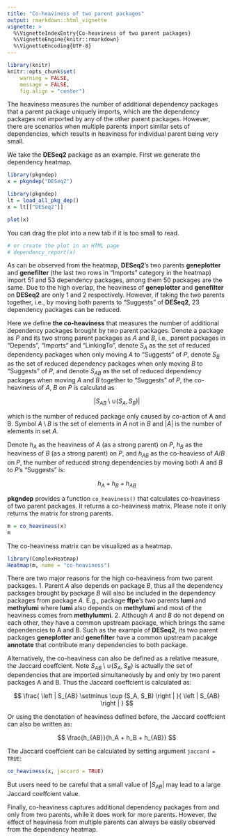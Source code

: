 ```yaml
---
title: "Co-heaviness of two parent packages"
output: rmarkdown::html_vignette
vignette: >
  %\VignetteIndexEntry{Co-heaviness of two parent packages}
  %\VignetteEngine{knitr::rmarkdown}
  %\VignetteEncoding{UTF-8}
---
```



```r
library(knitr)
knitr::opts_chunk$set(
    warning = FALSE,
    message = FALSE,
    fig.align = "center")
```

The heaviness measures the number of additional dependency packages that a
parent package uniquely imports, which are the dependency packages not imported by any
of the other parent packages. However, there are scenarios when multiple
parents import similar sets of dependencies, which results in heaviness for
individual parent being very small.

We take the **DESeq2** package as an example. First we generate the dependency heatmap.

```r
library(pkgndep)
x = pkgndep("DESeq2")
```

```r
library(pkgndep)
lt = load_all_pkg_dep()
x = lt[["DESeq2"]]
```

```r
plot(x)
```

You can drag the plot into a new tab if it is too small to read.

```r
# or create the plot in an HTML page
# dependency_report(x)
```


As can be observed from the heatmap, **DESeq2**'s two parents **geneplotter**
and **genefilter** (the last two rows in "Imports" category in the heatmap) import 51
and 53 dependency packages, among them 50 packages are the same. Due to the
high overlap, the heaviness of **geneplotter** and **genefilter** on
**DESeq2** are only 1 and 2 respectively. However, if taking the two parents
together, i.e., by moving both parents to "Suggests" of **DESeq2**, 23 dependency packages
can be reduced.

Here we define **the co-heaviness** that measures the number of additional
dependency packages brought by two parent packages. Denote a package as _P_ and
its two strong parent packages as _A_ and _B_, 
i.e., parent packages in "Depends", "Imports" and "LinkingTo",
denote $S_A$ as the set of reduced dependency packages when only moving _A_ to
"Suggests" of _P_, denote $S_B$ as the set of reduced dependency packages when
only moving _B_ to "Suggests" of _P_, and denote $S_{AB}$ as the set of reduced dependency
packages when moving _A_ and _B_ together to "Suggests" of _P_, the co-heaviness of
_A_, _B_ on _P_ is calculatd as 

$$ \left | S_{AB} \setminus  \cup (S_A, S_B) \right | $$

which is the number of reduced package only caused by co-action of A and B. Symbol $A \setminus B$ is the set
of elements in _A_ not in _B_ and $|A|$ is the number of elements in set _A_.

Denote $h_A$ as the heaviness of _A_ (as a strong parent) on _P_, $h_B$ as the
heaviness of _B_ (as a strong parent) on _P_, and $h_{AB}$ as the co-heaviess
of _A_/_B_ on _P_, the number of reduced strong dependencies by moving both
_A_ and _B_ to _P_'s "Suggests" is:

$$ h_A + h_B + h_{AB} $$

**pkgndep** provides a function `co_heaviness()` that calculates co-heaviness of two parent packages.
It returns a co-heaviness matrix. Please note it only returns the matrix for strong parents.

```r
m = co_heaviness(x)
m
```

The co-heaviness matrix can be visualized as a heatmap.

```r
library(ComplexHeatmap)
Heatmap(m, name = "co-heaviness")
```

There are two major reasons for the high co-heaviness from two parent packages. 1. Parent _A_
also depends on package _B_, thus all the dependency packages brought by package _B_ will also be 
included in the dependency packages from package _A_. E.g., package **ffpe**'s two parents **lumi** and **methylumi** where **lumi** also depends on **methylumi**
and most of the heaviness comes from **methylummi**. 2. Although _A_ and _B_ do not depend on each other,
they have a common upstream package, which brings the same dependencies to A and B. Such as the example
of **DESeq2**, its two parent packages **geneplotter** and **genefilter** have a common upstream pacakge **annotate**
that contribute many dependencies to both package.

Alternatively, the co-heaviness can also be defined as a relative measure, the Jaccard coeffcient.
Note $S_{AB} \setminus  \cup (S_A, S_B)$ is actually the set of dependencies that are imported simultaneously by and only by two parent packages A and B. Thus the Jaccard coeffcient is calculated as:

$$ \frac{ \left | S_{AB} \setminus  \cup (S_A, S_B) \right | }{ \left | S_{AB} \right |  } $$

Or using the denotation of heaviness defined before, the Jaccard coeffcient can also be written as:

$$ \frac{h_{AB}}{h_A + h_B + h_{AB}} $$

The Jaccard coeffcient can be calculated by setting argument `jaccard = TRUE`:

```r
co_heaviness(x, jaccard = TRUE)
```

But users need to be careful that a small value of $|S_{AB}|$ may lead to a large Jaccard coeffcient value.

Finally, co-heaviness captures additional dependency packages from and only
from two parents, while it does work for more parents. However, the effect of
heaviness from multiple parents can always be easily observed from the
dependency heatmap.
